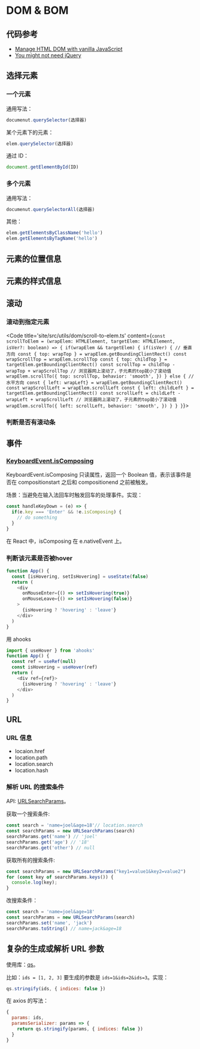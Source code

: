 
# DOM & BOM
## 代码参考
* [Manage HTML DOM with vanilla JavaScript](https://htmldom.dev/)
* [You might not need jQuery](http://youmightnotneedjquery.com/)

## 选择元素
### 一个元素
通用写法：
```js
documenut.querySelector(选择器)
```

某个元素下的元素：
```js
elem.querySelector(选择器)
```

通过 ID：
```js
document.getElementById(ID)
```

### 多个元素
通用写法：
```js
documenut.querySelectorAll(选择器)
```

其他：
```js
elem.getElementsByClassName('hello')
elem.getElementsByTagName('hello')
```

## 元素的位置信息

## 元素的样式信息

## 滚动
### 滚动到指定元素
<Demo>
  <ScrollToElem />
</Demo>

<Code 
  title='site/src/utils/dom/scroll-to-elem.ts'
  content={`const scrollToElem = (wrapElem: HTMLElement, targetElem: HTMLElement, isVer?: boolean) => {
  if(wrapElem && targetElem) {
    if(isVer) { // 垂直方向
      const { top: wrapTop } = wrapElem.getBoundingClientRect()
      const wrapScrollTop = wrapElem.scrollTop
      const { top: childTop } = targetElem.getBoundingClientRect()
      const scrollTop = childTop - wrapTop + wrapScrollTop // 浏览器网上滚动了，子元素的top就小了滚动值
      wrapElem.scrollTo({
        top: scrollTop,
        behavior: 'smooth',
      })
    } else { // 水平方向
      const { left: wrapLeft} = wrapElem.getBoundingClientRect()
      const wrapScrollLeft = wrapElem.scrollLeft
      const { left: childLeft } = targetElem.getBoundingClientRect()
      const scrollLeft = childLeft - wrapLeft + wrapScrollLeft // 浏览器网上滚动了，子元素的top就小了滚动值
      wrapElem.scrollTo({
        left: scrollLeft,
        behavior: 'smooth',
      })
    }
  }
}`}>
</Code>

### 判断是否有滚动条

## 事件
### [KeyboardEvent.isComposing](https://developer.mozilla.org/zh-CN/docs/Web/API/KeyboardEvent/isComposing)
KeyboardEvent.isComposing 只读属性，返回一个 Boolean 值，表示该事件是否在 compositionstart 之后和 compositionend 之前被触发。

场景：当避免在输入法回车时触发回车的处理事件。实现：
```js
const handleKeyDown = (e) => {
  if(e.key === 'Enter' && !e.isComposing) {
    // do something
  }
}
```

在 React 中，isComposing 在 e.nativeEvent 上。

### 判断该元素是否被hover
```js
function App() {
  const [isHovering, setIsHovering] = useState(false)
  return (
    <div
      onMouseEnter={() => setIsHovering(true)}
      onMouseLeave={() => setIsHovering(false)}
    >
      {isHovering ? 'hovering' : 'leave'}
    </div>
  )
}
```

用 ahooks
```js
import { useHover } from 'ahooks'
function App() {
  const ref = useRef(null)
  const isHovering = useHover(ref)
  return (
    <div ref={ref}>
      {isHovering ? 'hovering' : 'leave'}
    </div>
  )
}
```

## URL 
### URL 信息
* locaion.href
* location.path
* location.search
* location.hash

### 解析 URL 的搜索条件
API: [URLSearchParams](https://developer.mozilla.org/en-US/docs/Web/API/URLSearchParams)。

获取一个搜索条件:
```js
const search = 'name=joel&age=18'// location.search
const searchParams = new URLSearchParams(search)
searchParams.get('name') // 'joel'
searchParams.get('age') // '18'
searchParams.get('other') // null
```

获取所有的搜索条件:
```js
const searchParams = new URLSearchParams("key1=value1&key2=value2")
for (const key of searchParams.keys()) {
  console.log(key);
}
```

改搜索条件：
```js
const search = 'name=joel&age=18'
const searchParams = new URLSearchParams(search)
searchParams.set('name', 'jack')
searchParams.toString() // name=jack&age=18
```

## 复杂的生成或解析 URL 参数
使用库：[qs](https://www.npmjs.com/package/qs)。

比如：`ids = [1, 2, 3]` 要生成的参数是 `ids=1&ids=2&ids=3`。实现：
```js
qs.stringify(ids, { indices: false })
```

在 axios 的写法：
```js
{
  params: ids,
  paramsSerializer: params => {
    return qs.stringify(params, { indices: false })
  }
}
```
